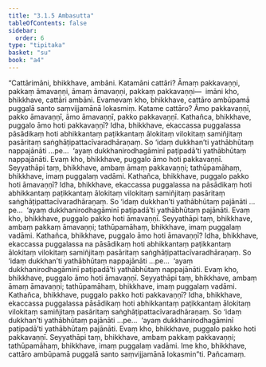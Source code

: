 ```yaml
---
title: "3.1.5 Ambasutta"
tableOfContents: false
sidebar:
  order: 6
type: "tipitaka"
basket: "su"
book: "a4"
---
```



<DynamicBreadcrumb />

<Division number="105" book="a4" bookNo="15" page="421">

<Paragraph number="699" book="a4">
“Cattārimāni, bhikkhave, ambāni. Katamāni cattāri? Āmaṃ pakkavaṇṇi, pakkaṃ āmavaṇṇi, āmaṃ āmavaṇṇi, pakkaṃ pakkavaṇṇi—  imāni kho, bhikkhave, cattāri ambāni. Evamevaṃ kho, bhikkhave, cattāro ambūpamā puggalā santo saṃvijjamānā lokasmiṃ. Katame cattāro? Āmo pakkavaṇṇī, pakko āmavaṇṇī, āmo āmavaṇṇī, pakko pakkavaṇṇī.
</Paragraph>

<Paragraph number="700" book="a4">
Kathañca, bhikkhave, puggalo āmo hoti pakkavaṇṇī? Idha, bhikkhave, ekaccassa puggalassa pāsādikaṃ hoti abhikkantaṃ paṭikkantaṃ ālokitaṃ vilokitaṃ samiñjitaṃ pasāritaṃ saṅghāṭipattacīvaradhāraṇaṃ. So ‘idaṃ dukkhan’ti yathābhūtaṃ nappajānāti …pe…  ‘ayaṃ dukkhanirodhagāminī paṭipadā’ti yathābhūtaṃ nappajānāti. Evaṃ kho, bhikkhave, puggalo āmo hoti pakkavaṇṇī. Seyyathāpi taṃ, bhikkhave, ambaṃ āmaṃ pakkavaṇṇi; tathūpamāhaṃ, bhikkhave, imaṃ puggalaṃ vadāmi.
</Paragraph>

<Paragraph number="701" book="a4">
Kathañca, bhikkhave, puggalo pakko hoti āmavaṇṇī? Idha, bhikkhave, ekaccassa puggalassa na pāsādikaṃ hoti abhikkantaṃ paṭikkantaṃ ālokitaṃ vilokitaṃ samiñjitaṃ pasāritaṃ saṅghāṭipattacīvaradhāraṇaṃ. So ‘idaṃ dukkhan’ti yathābhūtaṃ pajānāti …pe…  ‘ayaṃ dukkhanirodhagāminī paṭipadā’ti yathābhūtaṃ pajānāti. Evaṃ kho, bhikkhave, puggalo pakko hoti āmavaṇṇī. Seyyathāpi taṃ, bhikkhave, ambaṃ pakkaṃ āmavaṇṇi; tathūpamāhaṃ, bhikkhave, imaṃ puggalaṃ vadāmi.
</Paragraph>

<Paragraph number="702" book="a4">
Kathañca, bhikkhave, puggalo āmo hoti āmavaṇṇī? Idha, bhikkhave, ekaccassa puggalassa na pāsādikaṃ hoti abhikkantaṃ paṭikkantaṃ ālokitaṃ vilokitaṃ samiñjitaṃ pasāritaṃ saṅghāṭipattacīvaradhāraṇaṃ. So ‘idaṃ dukkhan’ti yathābhūtaṃ nappajānāti …pe…  ‘ayaṃ dukkhanirodhagāminī paṭipadā’ti yathābhūtaṃ nappajānāti. Evaṃ kho, bhikkhave, puggalo āmo hoti āmavaṇṇī. Seyyathāpi taṃ, bhikkhave, ambaṃ āmaṃ āmavaṇṇi; tathūpamāhaṃ, bhikkhave, imaṃ puggalaṃ vadāmi.
</Paragraph>

<Paragraph number="703" book="a4">
Kathañca, bhikkhave, puggalo pakko hoti pakkavaṇṇī? Idha, bhikkhave, ekaccassa puggalassa pāsādikaṃ hoti abhikkantaṃ paṭikkantaṃ ālokitaṃ vilokitaṃ samiñjitaṃ pasāritaṃ saṅghāṭipattacīvaradhāraṇaṃ. So ‘idaṃ dukkhan’ti yathābhūtaṃ pajānāti …pe…  ‘ayaṃ dukkhanirodhagāminī paṭipadā’ti yathābhūtaṃ pajānāti. Evaṃ kho, bhikkhave, puggalo pakko hoti pakkavaṇṇī. Seyyathāpi taṃ, bhikkhave, ambaṃ pakkaṃ pakkavaṇṇi; tathūpamāhaṃ, bhikkhave, imaṃ puggalaṃ vadāmi. Ime kho, bhikkhave, cattāro ambūpamā puggalā santo saṃvijjamānā lokasmin”ti.

</Paragraph>
</Division>

<Paragraph number="704" type="center" book="a4">
Pañcamaṃ.
</Paragraph>
